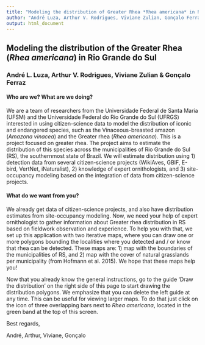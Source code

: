 ```yaml
---
title: "Modeling the distribution of Greater Rhea *Rhea americana* in Rio Grande do Sul"
author: "André Luza, Arthur V. Rodrigues, Viviane Zulian, Gonçalo Ferraz"
output: html_document
---
```


## Modeling the distribution of the Greater Rhea (*Rhea americana*) in Rio Grande do Sul
### André L. Luza, Arthur V. Rodrigues, Viviane Zulian & Gonçalo Ferraz

#### Who are we? What are we doing?

We are a team of researchers from the Universidade Federal de Santa Maria (UFSM) and the Universidade Federal do Rio Grande do Sul (UFRGS) interested in using citizen-science data to model the distribution of iconic and endangered species, such as the Vinaceous-breasted amazon (*Amazona vinacea*) and the Greater rhea (*Rhea americana*). This is a project focused on greater rhea. 
The project aims to estimate the distribution of this species across the municipalities of Rio Grande do Sul (RS), the southernmost state of Brazil. We will estimate distribution using 1) detection data from several citizen-science projects (WikiAves, GBIF, E-bird, VertNet, iNaturalist), 2) knowledge of expert ornithologists, and 3) site-occupancy modeling based on the integration of data from citizen-science projects.

#### What do we want from you?

We already get data of citizen-science projects, and also have distribution estimates from site-occupancy modeling. Now, we need your help of expert ornithologist to gather information about Greater rhea distribution in RS based on fieldwork observation and experience. To help you with that, we set up this application with two iterative maps, where you can draw one or more polygons bounding the localities where you detected and / or know that rhea can be detected. These maps are: 1) map with the boundaries of the municipalities of RS, and 2) map with the cover of natural grasslands per municipality (from Hofmann et al. 2015). We hope that these maps help you!

Now that you already know the general instructions, go to the guide 'Draw the distribution' on the right side of this page to start drawing the distribution polygons.
We emphasize that you can delete the left guide at any time. This can be useful for viewing larger maps. To do that just click on the icon of three overlapping bars next to *Rhea americana*, located in the green band at the top of this screen.

Best regards,

André, Arthur, Viviane, Gonçalo
